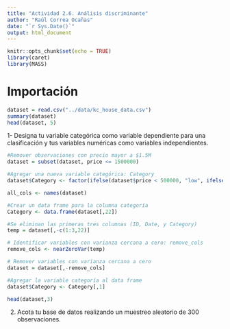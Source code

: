 ```yaml
---
title: "Actividad 2.6. Análisis discriminante"
author: "Raúl Correa Ocañas"
date: "`r Sys.Date()`"
output: html_document
---
```


```r
knitr::opts_chunk$set(echo = TRUE)
library(caret)
library(MASS)
```

# Importación
```r
dataset = read.csv("../data/kc_house_data.csv")
summary(dataset)
head(dataset, 5)
```

1- Designa tu variable categórica como variable dependiente para una clasificación y tus variables numéricas como variables independientes.

```r
#Remover observaciones con precio mayor a $1.5M
dataset = subset(dataset, price <= 1500000) 

#Agregar una nueva variable categórica: Category
dataset$Category <- factor(ifelse(dataset$price < 500000, "low", ifelse(dataset$price < 1000000, "medium","high")))

all_cols <- names(dataset)

#Crear un data frame para la columna categoría
Category <- data.frame(dataset[,22])

#Se eliminan las primeras tres columnas (ID, Date, y Category)
temp = dataset[,-c(1:3,22)]

# Identificar variables con varianza cercana a cero: remove_cols
remove_cols <- nearZeroVar(temp)

# Remover variables con varianza cercana a cero
dataset = dataset[,-remove_cols]

#Agregar la variable categoría al data frame
dataset$Category <- Category[,1]

head(dataset,3)
```

2. Acota tu base de datos realizando un muestreo aleatorio de 300 observaciones.

```r


```

